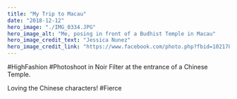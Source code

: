 ```yaml
---
title: "My Trip to Macau"
date: "2018-12-12"
hero_image: "./IMG_0334.JPG"
hero_image_alt: "Me, posing in front of a Budhist Temple in Macau"
hero_image_credit_text: "Jessica Nunez"
hero_image_credit_link: "https://www.facebook.com/photo.php?fbid=10217899833628175&set=a.3390620244981&type=3"
---
```


#HighFashion #Photoshoot in Noir Filter at the entrance of a Chinese Temple. 

Loving the Chinese characters! #Fierce